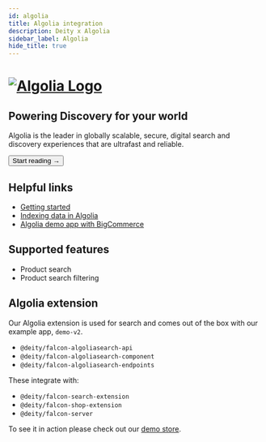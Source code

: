 ```yaml
---
id: algolia
title: Algolia integration
description: Deity x Algolia
sidebar_label: Algolia
hide_title: true
---
```



<h1>
  <a
    href="https://www.algolia.com/"
    rel="noreferrer noopener"
    target="_blank"
    aria-label="visit the Algolia site"
    className="invert"
  >
    <img src="/img/docs/platform/algolia-logo.svg" alt="Algolia Logo" className="height80 pb20" />
  </a>
</h1>

<h2>Powering Discovery for your world</h2>

Algolia is the leader in globally scalable, secure, digital search and discovery experiences that are ultrafast and reliable.

<Button variant="contained" size="medium" href="/integrations/algolia/getting-started">
  Start reading →
</Button>
<div className="mb60"></div>

## Helpful links

- [Getting started](/integrations/algolia/getting-started)
- [Indexing data in Algolia](/integrations/algolia/indexing)
- [Algolia demo app with BigCommerce](https://v3demo2.deity.io/)

## Supported features

- Product search
- Product search filtering

## Algolia extension

Our Algolia extension is used for search and comes out of the box with our example app, `demo-v2`.

- `@deity/falcon-algoliasearch-api`
- `@deity/falcon-algoliasearch-component`
- `@deity/falcon-algoliasearch-endpoints`

These integrate with:

- `@deity/falcon-search-extension`
- `@deity/falcon-shop-extension`
- `@deity/falcon-server`

To see it in action please check out our [demo store](https://v3demo2.deity.io/search).
